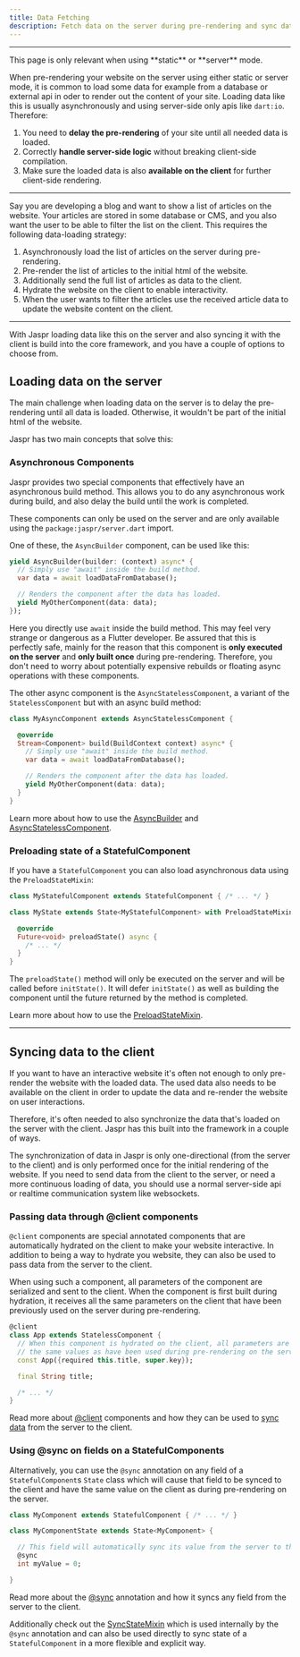 ```yaml
---
title: Data Fetching
description: Fetch data on the server during pre-rendering and sync data to the client.
---
```


---

<Info>
This page is only relevant when using **static** or **server** mode.
</Info>

When pre-rendering your website on the server using either static or server mode, it is common to load some data for
example from a database or external api in oder to render out the content of your site. Loading data like this is usually
asynchronously and using server-side only apis like `dart:io`. Therefore:

1. You need to **delay the pre-rendering** of your site until all needed data is loaded.
2. Correctly **handle server-side logic** without breaking client-side compilation.
3. Make sure the loaded data is also **available on the client** for further client-side rendering.

---

Say you are developing a blog and want to show a list of articles on the website. Your articles are stored in some database
or CMS, and you also want the user to be able to filter the list on the client. This requires the following
data-loading strategy:

1. Asynchronously load the list of articles on the server during pre-rendering.
2. Pre-render the list of articles to the initial html of the website.
3. Additionally send the full list of articles as data to the client.
4. Hydrate the website on the client to enable interactivity.
5. When the user wants to filter the articles use the received article data to update the website content on the client.

---

With Jaspr loading data like this on the server and also syncing it with the client is build into the core framework, and you have a couple of options to choose from.

## Loading data on the server

The main challenge when loading data on the server is to delay the pre-rendering until all data is loaded. Otherwise, it wouldn't be part of the initial html of the website.

Jaspr has two main concepts that solve this:

### Asynchronous Components

Jaspr provides two special components that effectively have an asynchronous build method. This allows you to do
any asynchronous work during build, and also delay the build until the work is completed.

These components can only be used on the server and are only available using the `package:jaspr/server.dart` import.

One of these, the `AsyncBuilder` component, can be used like this:

```dart
yield AsyncBuilder(builder: (context) async* {
  // Simply use "await" inside the build method.
  var data = await loadDataFromDatabase();

  // Renders the component after the data has loaded.
  yield MyOtherComponent(data: data);
});
```

Here you directly use `await` inside the build method. This may feel very strange or dangerous as a Flutter developer. Be assured that this is perfectly safe, mainly for the reason that this component is **only executed on the server** and **only built once** during pre-rendering. Therefore, you don't need to worry about potentially expensive rebuilds or floating async operations with these components.

The other async component is the `AsyncStatelessComponent`, a variant of the `StatelessComponent` but with an async build method:

```dart
class MyAsyncComponent extends AsyncStatelessComponent {

  @override
  Stream<Component> build(BuildContext context) async* {
    // Simply use "await" inside the build method.
    var data = await loadDataFromDatabase();

    // Renders the component after the data has loaded.
    yield MyOtherComponent(data: data);
  }
}
```

Learn more about how to use the [AsyncBuilder](/components/async_components) and [AsyncStatelessComponent](/components/async_components).

### Preloading state of a StatefulComponent

If you have a `StatefulComponent` you can also load asynchronous data using the `PreloadStateMixin`:

```dart
class MyStatefulComponent extends StatefulComponent { /* ... */ }

class MyState extends State<MyStatefulComponent> with PreloadStateMixin {

  @override
  Future<void> preloadState() async {
    /* ... */
  }
}
```

The `preloadState()` method will only be executed on the server and will be called before `initState()`. It will defer `initState()` as well as building the component until the future returned by the method is completed.

Learn more about how to use the [PreloadStateMixin](/utils/preload_state_mixin).

---

## Syncing data to the client

If you want to have an interactive website it's often not enough to only pre-render the website with the loaded data. The used data also needs to be available on the client in order to update the data and re-render the website on user interactions.

Therefore, it's often needed to also synchronize the data that's loaded on the server with the client. Jaspr has this built into the framework in a couple of ways.

<Info>
The synchronization of data in Jaspr is only one-directional (from the server to the client) and is only performed
once for the initial rendering of the website. If you need to send data from the client to the server, or need a more
continuous loading of data, you should use a normal server-side api or realtime communication system like websockets.
</Info>

### Passing data through @client components

`@client` components are special annotated components that are automatically hydrated on the client to make your website interactive. In addition to being a way to hydrate you website, they can also be used to pass data from the server to the client.

When using such a component, all parameters of the component are serialized and sent to the client. When the component is first built during hydration, it receives all the same parameters on the client that have been previously used on the server during pre-rendering.

```dart
@client
class App extends StatelessComponent {
  // When this component is hydrated on the client, all parameters are passed
  // the same values as have been used during pre-rendering on the server.
  const App({required this.title, super.key});

  final String title;

  /* ... */
}
```

Read more about [@client](/utils/at_client) components and how they can be used to [sync data](/utils/at_client#passing-data) from the server to the client.

### Using @sync on fields on a StatefulComponents

Alternatively, you can use the `@sync` annotation on any field of a `StatefulComponent`s `State` class which will
cause that field to be synced to the client and have the same value on the client as during pre-rendering on the server.

```dart
class MyComponent extends StatefulComponent { /* ... */ }

class MyComponentState extends State<MyComponent> {

  // This field will automatically sync its value from the server to the client.
  @sync
  int myValue = 0;

}
```

Read more about the [@sync](/utils/at_sync) annotation and how it syncs any field from the server to the client.

Additionally check out the [SyncStateMixin](/utils/sync_state_mixin) which is used internally by the `@sync` annotation and can also be used directly to sync state of a `StatefulComponent` in a more flexible and explicit way.
